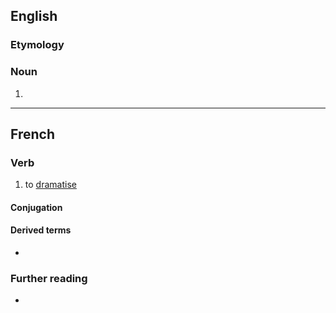 ==English==

===Etymology===
{{suffix|en|dramatise|er|id2=agent noun}}

===Noun===
{{en-noun}}

# {{alt form|dramatizer|lang=en}}

----

==French==

===Verb===
{{fr-verb}}

# to [[dramatise]]

====Conjugation====
{{fr-conj-auto}}

====Derived terms====
* {{l|fr|dramatisation}}

===Further reading===
* {{R:TLFi}}